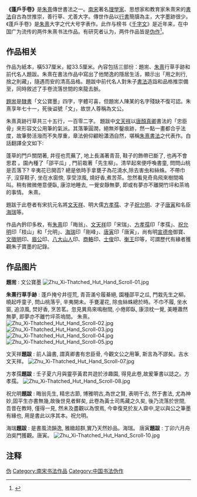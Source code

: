 {{multiple issues|
{{copyedit|time=2018-02-19T15:52:18+00:00}}
{{inappropriate tone|time=2018-02-19T15:52:18+00:00}}
{{refimprove|time=2018-02-19T15:52:18+00:00}}
}}
'''《蓬戶手卷》'''是[[朱熹|朱熹]]傳世書法之一。[[南宋|南宋]]著名[[理學家|理學家]]、思想家和教育家朱熹宋的[[書法|書法]]自古為世推崇，善行草、尤善大字。傳世作品以[[行書|行書]]簡牘為主，大字墨跡很少。《蓬戶手卷》是[[朱熹|朱熹]]大字之代大号字表作。此作与榜书《[[千字文_(朱熹)|千字文]]》是近年来，在中国广为流传的两件朱熹书法作品。有研究者认为，两件作品皆是[[伪作|伪作]]<ref>{{Cite journal|last =
|first =
|author =尹波、郭齐
|coauthors =
|date =2019
|year =
|month =
|title =《朱熹两件手书作品真伪考辨》
|journal =宋史研究论丛
|volume =
|issue =2019年第2期
|pages =222—227
|publisher =河北大学宋史研究中心
|location =河北省保定市
|issn =
|pmid =
|doi =
|bibcode =
|oclc =
|id =
|url =http://qikan.cqvip.com/Qikan/Article/Detail?id=00002FCI47787JP167DO7JP16FR
|language =Zh-hans
}}</ref>{{Rp|222}}。

== 作品相关 ==

作品为紙本，橫537厘米，縱33.5厘米。內容包括三部份：題耑、[[朱熹|朱熹]]行草手跡和前代名人題跋。朱熹在書法作品中寫出了他閒逸的隱居生活，顯示出「用之則行, 捨之則藏」，隨遇而安的清高品格。題跋中前代名人對朱子[[書法|書法]]造詣和品格推崇備至，同時敘述了手卷流落世間的來龍去脈。

[[題耑|題耑]]是[[隸書|隸書]]「文公寶墨」四字，字體可喜，但題耑人陳某的名字殘缺不復可認。朱熹享年七十一，死後谥號「文」，故世人尊稱為文公。

朱熹真跡行草共三十五行，一百零二字。 題跋中[[文天祥|文天祥]]以[[唐|唐]][[顏真卿|顏真卿]]書法的「忠臣骨」來形容文公用筆的氣派。其落筆圓潤，絕無斧鑿痕跡，然一點一畫都合乎法度，故筆勢活潑而不失厚重，章法俯仰顧盼瀟洒自然，堪稱[[朱熹|朱熹]][[書法|書法]]之代表作。白話翻譯全文如下:

蓬草的門戶關閉著, 井徑也荒蕪了, 地上長滿著青苔, 鞋子的飾帶已斷了, 也再不會思君 。園內種了「邵平瓜」, 門前栽著「先生柳」。清早起來便呼喚書童, 問問山桃是否落下? 辛夷花已開否? 總是依時手拿甕子為花澆水,除去害虫和絲蛛。不帶巾子, 沒穿鞋子, 坐在水窗傍, 享受涼風, 燒好香,煮苦茶。忽然看見奇鳥飛來樹間鳴叫。稍有微微倦意便臥, 康涼地睡去, 一覺安靜無夢, 即或有夢亦不離開竹坪和茶塢的事情。 朱熹。

題跋于此卷者有宋抗元名將[[文天祥|文天祥]]、明大儒[[方孝孺|方孝孺]]、才子[[祝允明|祝允明]]、才子[[唐寅|唐寅]]和名臣[[海瑞|海瑞]]等。

作品內鈐印多枚，有[[朱熹|朱熹]]印「晦翁」、[[文天祥|文天祥]]印「宋瑞」、[[方孝孺|方孝孺]]印「孝孺」、[[祝允明|祝允明]]印「枝山」和「允明」、[[海瑞|海瑞]]印「剛峰」、[[唐寅|唐寅]]印「唐寅」，尚有明[[宣德帝|宣德帝]]御寶、[[文徵明|文徵明]]印、[[眉公|眉公]]印、[[八大山人|八大山人]]印、[[商輅|商輅]]印、[[士俊|士俊]]印、[[衡王|衡王]]印等，可謂歷代有緣者獲觀朱子寶墨的記錄。

== 作品图片 ==

'''題耑'''  : 文公寶墨
[[File:Zhu_Xi-Thatched_Hut_Hand_Scroll-01.jpg|thumb]]

'''朱熹行草手跡'''  : 蓬戶掩兮井徑荒, 青苔滿兮履綦絕, 園種邵平之瓜, 門栽先生之柳。曉起呼童子, 問山桃落乎, 辛夷開未。手甕灌花, 除虫絲蛛總於時。不巾不履, 坐水窗, 追涼風, 焚好香, 烹苦茗。忽見異鳥來鳴樹間, 小倦即臥, 康涼枕一覺, 美睡蕭然無夢, 即夢亦不離竹坪茶塢間。 朱熹。
[[File:Zhu_Xi-Thatched_Hut_Hand_Scroll-02.jpg|thumb]]
[[File:Zhu_Xi-Thatched_Hut_Hand_Scroll-03.jpg|thumb]]
[[File:Zhu_Xi-Thatched_Hut_Hand_Scroll-04.jpg|thumb]]
[[File:Zhu_Xi-Thatched_Hut_Hand_Scroll-05.jpg|thumb]]

文天祥'''題跋'''  : 前人論書, 謂真卿書有忠臣骨, 今觀文公之用筆, 斯言為不謬矣。吉水文天祥。
[[File:Zhu_Xi-Thatched_Hut_Hand_Scroll-07.jpg|thumb]]

方孝孺'''題跋'''  : 壬子夏六月與靈亭黃君共遊於涉趣園, 得見此卷,故爰筆書以誌之。方孝孺。
[[File:Zhu_Xi-Thatched_Hut_Hand_Scroll-08.jpg|thumb]]

祝允明'''題跋'''  : 晦翁先生, 精忠古節, 博雅明古,為世之賢, 表明千古, 然于書法, 尤為神妙,固平生亦書無幾,故後世見者鮮矣, 此卷為黃士司馬藏之久矣, 後乃流落於世間, 吾昔在教時, 僅得一見, 然未及盡觀以為恨焉, 今幸復見於友人齋中,足以與公之筆墨有緣也, 用是書此以序其本。祝允明。 

海瑞'''題跋'''  : 是書風流韻逸, 雅緻超群,實乃天然妙品。海瑞。
唐寅'''題跋'''  : 丁卯六月舟泊吳門獲觀。唐寅。
[[File:Zhu_Xi-Thatched_Hut_Hand_Scroll-10.jpg|thumb]]

== 注释 ==

{{Reflist|25em}}

[[Category:朱熹作品|伪]]
[[Category:南宋书法作品|Category:南宋书法作品]]
[[Category:中国书法伪作|Category:中国书法伪作]]